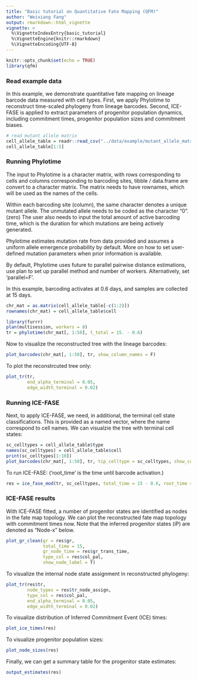 ```yaml
---
title: "Basic tutorial on Quantitative Fate Mapping (QFM)"
author: "Weixiang Fang"
output: rmarkdown::html_vignette
vignette: >
  %\VignetteIndexEntry{basic_tutorial}
  %\VignetteEngine{knitr::rmarkdown}
  %\VignetteEncoding{UTF-8}
---
```



```r
knitr::opts_chunk$set(echo = TRUE)
library(qfm)
```

### Read example data

In this example, we demonstrate quantitative fate mapping on lineage barcode data measured with cell types. First, we apply Phylotime to reconstruct time-scaled phylogeny from lineage barcodes. Second, ICE-FASE is applied to extract parameters of progenitor population dynamics, including commitment times, progenitor population sizes and commitment biases.

```r
# read mutant allele matrix
cell_allele_table = readr::read_csv("../data/example/mutant_allele_matrix.csv")
cell_allele_table[1:5]
```

### Running Phylotime
The input to Phylotime is a character matrix, with rows corresponding to cells and columns corresponding to barcoding sites, tibble / data.frame are convert to a character matrix. The matrix needs to have rownames, which will be used as the names of the cells.

Within each barcoding site (column), the same character denotes a unique mutant allele. The unmutated allele needs to be coded as the character "0". (zero) The user also needs to input the total amount of active barcoding time, which is the duration for which mutations are being actively generated.

Phylotime estimates mutation rate from data provided and assumes a uniform allele emergence probability by default. More on how to set user-defined mutation parameters when prior information is available.

By default, Phylotime uses future to parallel pairwise distance estimations, use plan to set up parallel method and number of workers. Alternatively, set 'parallel=F'.

In this example, barcoding activates at 0.6 days, and samples are collected at 15 days.

```r
chr_mat = as.matrix(cell_allele_table[-c(1:2)])
rownames(chr_mat) = cell_allele_table$cell

library(furrr)
plan(multisession, workers = 8)
tr = phylotime(chr_mat[, 1:50], t_total = 15. - 0.6)
```

Now to visualize the reconstructed tree with the lineage barcodes:
```r
plot_barcodes(chr_mat[, 1:50], tr, show_column_names = F)
```

To plot the reconstrcuted tree only:
```r
plot_tr(tr,
        end_alpha_terminal = 0.05,
        edge_width_terminal = 0.02)
```

### Running ICE-FASE
Next, to apply ICE-FASE, we need, in additional, the terminal cell state classifications. This is provided as a named vector, where the name correspond to cell names. We can visualzie the tree with terminal cell states:
```r
sc_celltypes = cell_allele_table$type
names(sc_celltypes) = cell_allele_table$cell
print(sc_celltypes[1:10])
plot_barcodes(chr_mat[, 1:50], tr, tip_celltype = sc_celltypes, show_column_names = F)
```

To run ICE-FASE:  ('root_time' is the time until barcode activation.)
```r
res = ice_fase_mod(tr, sc_celltypes, total_time = 15 - 0.6, root_time = 0.6)
```

### ICE-FASE results
With ICE-FASE fitted, a number of progenitor states are identified as nodes in the fate map topology. We can plot the reconstructed fate map topology with commitment times now. Note that the inferred progenitor states (iP) are denoted as "Node-x" below.
```r
plot_gr_clean(gr = res$gr,
              total_time = 15,
              gr_node_time = res$gr_trans_time,
              type_col = res$col_pal,
              show_node_label = T)
```

To visualize the internal node state assignment in reconstructed phylogeny:
```r
plot_tr(res$tr,
        node_types = res$tr_node_assign,
        type_col = res$col_pal,
        end_alpha_terminal = 0.05,
        edge_width_terminal = 0.02)
```
To visualize distribution of Inferred Commitment Event (ICE) times:
```r
plot_ice_times(res)
```

To visualize progenitor population sizes:
```r
plot_node_sizes(res)
```

Finally, we can get a summary table for the progenitor state estimates:
```r
output_estimates(res)
```
